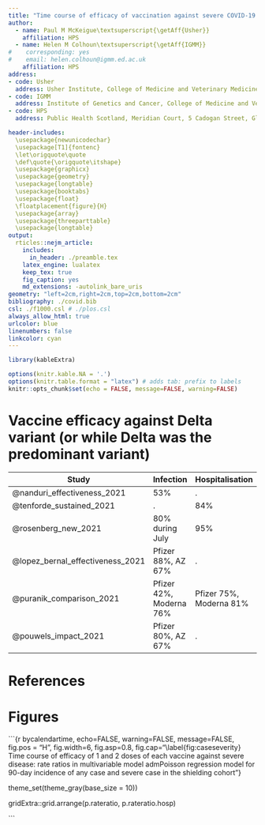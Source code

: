 ```yaml
---
title: "Time course of efficacy of vaccination against severe COVID-19 in Scotland"
author:
  - name: Paul M McKeigue\textsuperscript{\getAff{Usher}}
    affiliation: HPS
  - name: Helen M Colhoun\textsuperscript{\getAff{IGMM}}
#    corresponding: yes
#    email: helen.colhoun@igmm.ed.ac.uk
    affiliation: HPS
address: 
- code: Usher
  address: Usher Institute, College of Medicine and Veterinary Medicine, University of Edinburgh, Teviot Place, Edinburgh EH8 9AG, Scotland. PM - Professor of Genetic Epidemiology and Statistical Genetics. NL - Clinical Senior Lecturer in Critical Care  
- code: IGMM
  address: Institute of Genetics and Cancer, College of Medicine and Veterinary Medicine, University of Edinburgh, Western General Hospital Campus, Crewe Road, Edinburgh EH4 2XUC, Scotland. HC - AXA Chair in Medical Informatics and Epidemiology
- code: HPS
  address: Public Health Scotland, Meridian Court, 5 Cadogan Street, Glasgow G2 6QE

header-includes:
  \usepackage{newunicodechar}
  \usepackage[T1]{fontenc}
  \let\origquote\quote
  \def\quote{\origquote\itshape}
  \usepackage{graphicx}
  \usepackage{geometry}
  \usepackage{longtable}
  \usepackage{booktabs}
  \usepackage{float}
  \floatplacement{figure}{H}
  \usepackage{array}
  \usepackage{threeparttable}
  \usepackage{longtable}
output: 
  rticles::nejm_article:
    includes:
      in_header: ./preamble.tex
    latex_engine: lualatex
    keep_tex: true
    fig_caption: yes
    md_extensions: -autolink_bare_uris
geometry: "left=2cm,right=2cm,top=2cm,bottom=2cm"
bibliography: ./covid.bib
csl: ./f1000.csl # ./plos.csl
always_allow_html: true
urlcolor: blue
linenumbers: false
linkcolor: cyan
---
```


```r
library(kableExtra)

options(knitr.kable.NA = '.')
options(knitr.table.format = "latex") # adds tab: prefix to labels
knitr::opts_chunk$set(echo = FALSE, message=FALSE, warning=FALSE)

```
\newpage

# Vaccine efficacy against Delta variant (or while Delta was the predominant variant)

| Study | Infection | Hospitalisation |  
| ----  | --------- | --------------- |  
| @nanduri_effectiveness_2021 | 53% |. | 
| @tenforde_sustained_2021 | . | 84% |  
| @rosenberg_new_2021 | 80% during July | 95%  |
| @lopez_bernal_effectiveness_2021 | Pfizer 88%, AZ 67% | . |  
| @puranik_comparison_2021 | Pfizer 42%, Moderna 76% | Pfizer 75%, Moderna 81% |  
| @pouwels_impact_2021 | Pfizer 80%, AZ 67% | . |  

# References
<div id="refs"></div>

\newpage

# Figures

```{r bycalendartime, echo=FALSE, warning=FALSE, message=FALSE, fig.pos = "H", fig.width=6, fig.asp=0.8, fig.cap="\\label{fig:caseseverity} Time course of efficacy of 1 and 2 doses of each vaccine against severe disease: rate ratios in multivariable model admPoisson regression model for 90-day incidence of any case and severe case in the shielding cohort"}

theme_set(theme_gray(base_size = 10))

gridExtra::grid.arrange(p.rateratio, p.rateratio.hosp)

```
 
